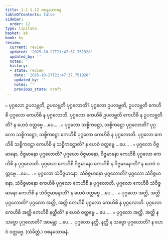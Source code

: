```yaml
---
title: 1.1.1.12 ဝစနသောဓန
tableOfContents: false
sidebar:
  order: 12
type: tipitaka
basket: ab
book: kv
review:
  current: review
  updated: '2025-10-27T21:47:37.751928'
  updated_by: ''
  notes: ''
  history:
  - state: review
    date: '2025-10-27T21:47:37.751928'
    updated_by: ''
    notes: ''
    previous_state: draft
---
```



<ReviewStatus review={frontmatter.review} showDetails={true} />

<HypothesisAnnotation frontmatter={frontmatter} />

<DynamicBreadcrumb />

<Division number="55" book="kv" e="ch" v="32" p="26">

<Paragraph number="155" book="kv">
๐ ပုဂ္ဂလော ဥပလဗ္ဘတိ, ဥပလဗ္ဘတိ ပုဂ္ဂလောတိ? ပုဂ္ဂလော ဥပလဗ္ဘတိ, ဥပလဗ္ဘတိ ကေဟိစိ ပုဂ္ဂလော ကေဟိစိ န ပုဂ္ဂလောတိ. ပုဂ္ဂလော ကေဟိစိ ဥပလဗ္ဘတိ ကေဟိစိ န ဥပလဗ္ဘတီတိ? န ဟေဝံ ဝတ္တဗ္ဗေ …ပေ… .
</Paragraph>

</Division>
<Division number="56" book="kv" e="ch" v="32" p="26">

<Paragraph number="156" book="kv">
๐ ပုဂ္ဂလော သစ္စိကဋ္ဌော, သစ္စိကဋ္ဌော ပုဂ္ဂလောတိ? ပုဂ္ဂလော သစ္စိကဋ္ဌော, သစ္စိကဋ္ဌော ကေဟိစိ ပုဂ္ဂလော ကေဟိစိ န ပုဂ္ဂလောတိ. ပုဂ္ဂလော ကေဟိစိ သစ္စိကဋ္ဌော ကေဟိစိ န သစ္စိကဋ္ဌောတိ? န ဟေဝံ ဝတ္တဗ္ဗေ …ပေ… .
</Paragraph>

</Division>
<Division number="57" book="kv" e="ch" v="32" p="26">

<Paragraph number="157" book="kv">
๐ ပုဂ္ဂလော ဝိဇ္ဇမာနော, ဝိဇ္ဇမာနော ပုဂ္ဂလောတိ? ပုဂ္ဂလော ဝိဇ္ဇမာနော, ဝိဇ္ဇမာနော ကေဟိစိ ပုဂ္ဂလော ကေဟိစိ န ပုဂ္ဂလောတိ. ပုဂ္ဂလော ကေဟိစိ ဝိဇ္ဇမာနော ကေဟိစိ န ဝိဇ္ဇမာနောတိ? န ဟေဝံ ဝတ္တဗ္ဗေ …ပေ… .
</Paragraph>

</Division>
<Division number="58" book="kv" e="ch" v="32" p="26">

<Paragraph number="158" book="kv">
๐ ပုဂ္ဂလော သံဝိဇ္ဇမာနော, သံဝိဇ္ဇမာနော ပုဂ္ဂလောတိ? ပုဂ္ဂလော သံဝိဇ္ဇမာနော, သံဝိဇ္ဇမာနော ကေဟိစိ ပုဂ္ဂလော ကေဟိစိ န ပုဂ္ဂလောတိ. ပုဂ္ဂလော ကေဟိစိ သံဝိဇ္ဇမာနော ကေဟိစိ န သံဝိဇ္ဇမာနောတိ? န ဟေဝံ ဝတ္တဗ္ဗေ …ပေ… .
</Paragraph>

</Division>
<Division number="59" book="kv" e="ch" v="32" p="26">

<Paragraph number="159" book="kv">
๐ ပုဂ္ဂလော အတ္ထိ, အတ္ထိ ပုဂ္ဂလောတိ? ပုဂ္ဂလော အတ္ထိ, အတ္ထိ ကေဟိစိ ပုဂ္ဂလော ကေဟိစိ န ပုဂ္ဂလောတိ. ပုဂ္ဂလော ကေဟိစိ အတ္ထိ ကေဟိစိ နတ္ထီတိ? န ဟေဝံ ဝတ္တဗ္ဗေ …ပေ… .
</Paragraph>

</Division>
<Division number="60" book="kv" e="ch" v="32" p="26">

<Paragraph number="160" book="kv">
๐ ပုဂ္ဂလော အတ္ထိ, အတ္ထိ န သဗ္ဗော ပုဂ္ဂလောတိ? အာမန္တာ …ပေ…  ပုဂ္ဂလော နတ္ထိ, နတ္ထိ န သဗ္ဗော ပုဂ္ဂလောတိ? န ဟေဝံ ဝတ္တဗ္ဗေ. (သံခိတ္တံ.)

</Paragraph>
</Division>

<Paragraph number="161" type="center" book="kv">
ဝစနသောဓနံ.
</Paragraph>